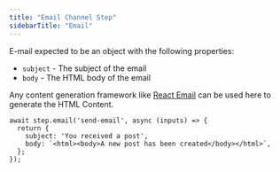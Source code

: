 ```yaml
---
title: "Email Channel Step"
sidebarTitle: "Email"
---
```


E-mail expected to be an object with the following properties:

- `subject` - The subject of the email
- `body` - The HTML body of the email

Any content generation framework like [React Email](/framework/integrations/react-email) can be used here to generate the HTML Content.

```tsx
await step.email('send-email', async (inputs) => {
  return {
    subject: 'You received a post',
    body: `<html><body>A new post has been created</body></html>`,
  };
});
```
